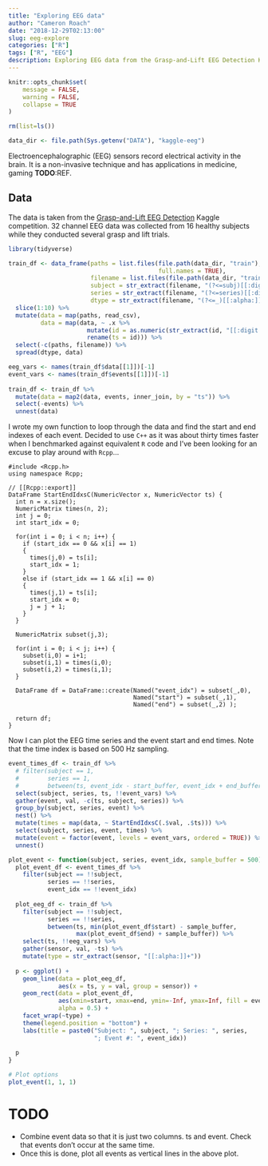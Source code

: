 ```yaml
---
title: "Exploring EEG data"
author: "Cameron Roach"
date: "2018-12-29T02:13:00"
slug: eeg-explore
categories: ["R"]
tags: ["R", "EEG"]
description: Exploring EEG data from the Grasp-and-Lift EEG Detection Kaggle competition.
---
```


```r
knitr::opts_chunk$set(
	message = FALSE,
	warning = FALSE,
	collapse = TRUE
)

rm(list=ls())

data_dir <- file.path(Sys.getenv("DATA"), "kaggle-eeg")
```

Electroencephalographic (EEG) sensors record electrical activity in the brain. It is a non-invasive technique and has applications in medicine, gaming __TODO__:REF.

## Data

The data is taken from the [Grasp-and-Lift EEG Detection](https://www.kaggle.com/c/grasp-and-lift-eeg-detection) Kaggle competition. 32 channel EEG data was collected from 16 healthy subjects while they conducted several grasp and lift trials.


```r
library(tidyverse)

train_df <- data_frame(paths = list.files(file.path(data_dir, "train"),
                                          full.names = TRUE),
                       filename = list.files(file.path(data_dir, "train")),
                       subject = str_extract(filename, "(?<=subj)[[:digit:]]+"),
                       series = str_extract(filename, "(?<=series)[[:digit:]]+"),
                       dtype = str_extract(filename, "(?<=_)[[:alpha:]]+(?=.csv)")) %>% 
  slice(1:10) %>% 
  mutate(data = map(paths, read_csv),
         data = map(data, ~ .x %>% 
                      mutate(id = as.numeric(str_extract(id, "[[:digit:]]+$"))) %>% 
                      rename(ts = id))) %>% 
  select(-c(paths, filename)) %>% 
  spread(dtype, data)

eeg_vars <- names(train_df$data[[1]])[-1]
event_vars <- names(train_df$events[[1]])[-1]
  
train_df <- train_df %>% 
  mutate(data = map2(data, events, inner_join, by = "ts")) %>% 
  select(-events) %>% 
  unnest(data)
```

I wrote my own function to loop through the data and find the start and end indexes of each event. Decided to use `C++` as it was about thirty times faster when I benchmarked against equivalent `R` code and I've been looking for an excuse to play around with `Rcpp`...

```Rcpp
#include <Rcpp.h>
using namespace Rcpp;

// [[Rcpp::export]]
DataFrame StartEndIdxsC(NumericVector x, NumericVector ts) {
  int n = x.size();
  NumericMatrix times(n, 2);
  int j = 0;
  int start_idx = 0;
  
  for(int i = 0; i < n; i++) {
    if (start_idx == 0 && x[i] == 1)
    {
      times(j,0) = ts[i];
      start_idx = 1;
    } 
    else if (start_idx == 1 && x[i] == 0) 
    {
      times(j,1) = ts[i];
      start_idx = 0;
      j = j + 1;
    }
  }
  
  NumericMatrix subset(j,3);
  
  for(int i = 0; i < j; i++) {
    subset(i,0) = i+1;
    subset(i,1) = times(i,0);
    subset(i,2) = times(i,1);
  }
  
  DataFrame df = DataFrame::create(Named("event_idx") = subset(_,0),
                                   Named("start") = subset(_,1),
                                   Named("end") = subset(_,2) );
  
  return df;
}
```


Now I can plot the EEG time series and the event start and end times. Note that the time index is based on 500 Hz sampling.

```r
event_times_df <- train_df %>% 
  # filter(subject == 1,
  #        series == 1,
  #        between(ts, event_idx - start_buffer, event_idx + end_buffer)) %>% 
  select(subject, series, ts, !!event_vars) %>% 
  gather(event, val, -c(ts, subject, series)) %>% 
  group_by(subject, series, event) %>%
  nest() %>% 
  mutate(times = map(data, ~ StartEndIdxsC(.$val, .$ts))) %>% 
  select(subject, series, event, times) %>% 
  mutate(event = factor(event, levels = event_vars, ordered = TRUE)) %>% 
  unnest()

plot_event <- function(subject, series, event_idx, sample_buffer = 500) {
  plot_event_df <- event_times_df %>% 
    filter(subject == !!subject,
           series == !!series,
           event_idx == !!event_idx)
  
  plot_eeg_df <- train_df %>% 
    filter(subject == !!subject,
           series == !!series,
           between(ts, min(plot_event_df$start) - sample_buffer,
                   max(plot_event_df$end) + sample_buffer)) %>% 
    select(ts, !!eeg_vars) %>% 
    gather(sensor, val, -ts) %>% 
    mutate(type = str_extract(sensor, "[[:alpha:]]+"))
  
  p <- ggplot() +
    geom_line(data = plot_eeg_df,
              aes(x = ts, y = val, group = sensor)) +
    geom_rect(data = plot_event_df,
              aes(xmin=start, xmax=end, ymin=-Inf, ymax=Inf, fill = event),
              alpha = 0.5) +
    facet_wrap(~type) +
    theme(legend.position = "bottom") +
    labs(title = paste0("Subject: ", subject, "; Series: ", series, 
                        "; Event #: ", event_idx))
  
  p
}

# Plot options
plot_event(1, 1, 1)
```


# TODO

* Combine event data so that it is just two columns. ts and event. Check that events don't occur at the same time.
* Once this is done, plot all events as vertical lines in the above plot.